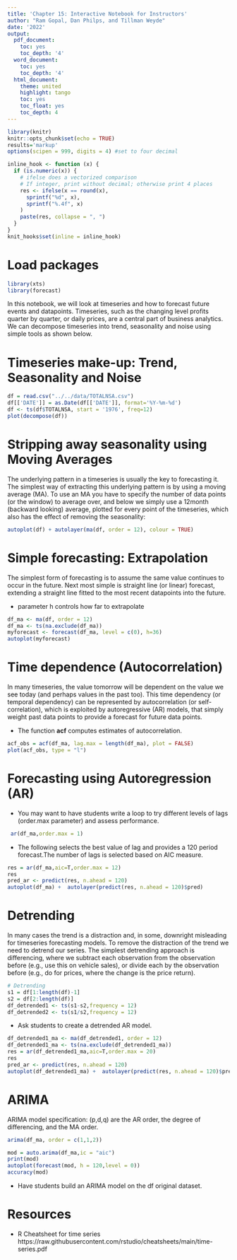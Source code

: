 ```yaml
---
title: 'Chapter 15: Interactive Notebook for Instructors'
author: "Ram Gopal, Dan Philps, and Tillman Weyde"
date: '2022'
output:
  pdf_document:
    toc: yes
    toc_depth: '4'
  word_document:
    toc: yes
    toc_depth: '4'
  html_document:
    theme: united
    highlight: tango
    toc: yes
    toc_float: yes
    toc_depth: 4
---
```


```r
library(knitr)
knitr::opts_chunk$set(echo = TRUE)
results='markup' 
options(scipen = 999, digits = 4) #set to four decimal 

inline_hook <- function (x) {
  if (is.numeric(x)) {
    # ifelse does a vectorized comparison
    # If integer, print without decimal; otherwise print 4 places
    res <- ifelse(x == round(x),
      sprintf("%d", x),
      sprintf("%.4f", x)
    )
    paste(res, collapse = ", ")
  }
}
knit_hooks$set(inline = inline_hook)
```


# Load packages
```r
library(xts)
library(forecast) 
```


In this notebook, we will look at timeseries and how to forecast future events and datapoints. Timeseries, such as the changing level profits quarter by quarter, or daily prices, are a central part of business analytics. We can decompose timeseries into trend, seasonality and noise using simple tools as shown below.

# Timeseries make-up: Trend, Seasonality and Noise 
```r
df = read.csv("../../data/TOTALNSA.csv")
df[['DATE']] = as.Date(df[['DATE']], format='%Y-%m-%d') 
df <- ts(df$TOTALNSA, start = '1976', freq=12) 
plot(decompose(df)) 
```
# Stripping away seasonality using Moving Averages 
The underlying pattern in a timeseries is usually the key to forecasting it. The simplest way of extracting this underlying pattern is by using a moving average (MA). To use an MA you have to specify the number of data points (or the window) to average over, and below we simply use a 12month (backward looking) average, plotted for every point of the timeseries, which also has the effect of removing the seasonality: 

```r
autoplot(df) + autolayer(ma(df, order = 12), colour = TRUE)  
```

# Simple forecasting: Extrapolation 

The simplest form of forecasting is to assume the same value continues to occur in the future. Next most simple is straight line (or linear) forecast, extending a straight line fitted to the most recent datapoints into the future.

* parameter h controls how far to extrapolate
  
```r
df_ma <- ma(df, order = 12) 
df_ma <- ts(na.exclude(df_ma)) 
myforecast <- forecast(df_ma, level = c(0), h=36) 
autoplot(myforecast) 
```

# Time dependence (Autocorrelation)
In many timeseries, the value tomorrow will be dependent on the value we see today (and perhaps values in the past too). This time dependency (or temporal dependency) can be represented by autocorrelation (or self-correlation), which is exploited by autoregressive (AR) models, that simply weight past data points to provide a forecast for future data points.

* The function <b>acf</b> computes estimates of autocorrelation.

```r
acf_obs = acf(df_ma, lag.max = length(df_ma), plot = FALSE) 
plot(acf_obs, type = "l") 
```

# Forecasting using Autoregression (AR) 

* You may want to have students write a loop to try different levels of lags (order.max parameter) and assess performance.

```r
 ar(df_ma,order.max = 1) 
```

* The following selects the best value of lag and provides a 120 period forecast.The number of lags is selected based on AIC measure. 

```r
res = ar(df_ma,aic=T,order.max = 12) 
res
pred_ar <- predict(res, n.ahead = 120)
autoplot(df_ma) +  autolayer(predict(res, n.ahead = 120)$pred) 
```

# Detrending 
In many cases the trend is a distraction and, in some, downright misleading for timeseries forecasting models. To remove the distraction of the trend we need to detrend our series. The simplest detrending approach is differencing, where we subtract each observation from the observation before (e.g., use this on vehicle sales), or divide each by the observation before (e.g., do for prices, where the change is the price return).

```r
# Detrending 
s1 = df[1:length(df)-1]
s2 = df[2:length(df)]
df_detrended1 <- ts(s1-s2,frequency = 12)
df_detrended2 <- ts(s1/s2,frequency = 12)
```

* Ask students to create a detrended AR model. 

```r
df_detrended1_ma <- ma(df_detrended1, order = 12) 
df_detrended1_ma <- ts(na.exclude(df_detrended1_ma))
res = ar(df_detrended1_ma,aic=T,order.max = 20) 
res
pred_ar <- predict(res, n.ahead = 120)
autoplot(df_detrended1_ma) +  autolayer(predict(res, n.ahead = 120)$pred) 

```

# ARIMA
ARIMA model specification: (p,d,q) are the AR order, the degree of differencing, and the MA order.

```r
arima(df_ma, order = c(1,1,2))
```

```r
mod = auto.arima(df_ma,ic = "aic") 
print(mod)  
autoplot(forecast(mod, h = 120,level = 0)) 
accuracy(mod)
```

* Have students build an ARIMA model on the df original dataset.

# Resources

* R Cheatsheet for time series
https://raw.githubusercontent.com/rstudio/cheatsheets/main/time-series.pdf
